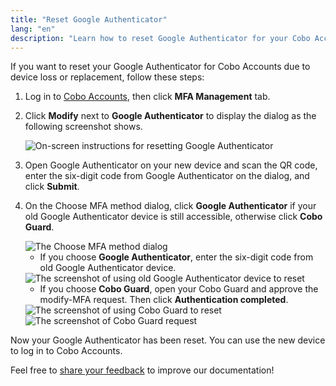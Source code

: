 ```yaml
---
title: "Reset Google Authenticator"
lang: "en"
description: "Learn how to reset Google Authenticator for your Cobo Accounts, ensuring continued access and security for your digital assets."
---
```


If you want to reset your Google Authenticator for Cobo Accounts due to device loss or replacement, follow these steps:

1. Log in to [Cobo Accounts](https://accounts.cobo.com/), then click **MFA Management** tab.
2. Click **Modify** next to **Google Authenticator** to display the dialog as the following screenshot shows.

    <img src="/en/images/cobo-accounts/_xhiQMOa7LNMh0f9QR3LCIVTSncU4VZIUcCZj5aCUP7mxmw2RaMN9mmwDwdp8mTyzWH063WyZPEcGKJEX_1sAUxBz6aMm5CVGUigupUkl3QYa0ci30dQ_C3RGL0KdVFpg7cobueWhNoxsdGdC-s23Mw.png" className="screenshot_full_screen" alt="On-screen instructions for resetting Google Authenticator" />

3. Open Google Authenticator on your new device and scan the QR code, enter the six-digit code from Google Authenticator on the dialog, and click **Submit**.

4. On the Choose MFA method dialog, click **Google Authenticator** if your old Google Authenticator device is still accessible, otherwise click **Cobo Guard**.

    <img src="/en/images/cobo-accounts/choose-mfa-method.png" className="screenshot_full_screen" alt="The Choose MFA method dialog" />

    - If you choose **Google Authenticator**, enter the six-digit code from old Google Authenticator device.

    <img src="/en/images/cobo-accounts/reset-with-old-ga.png" className="screenshot_full_screen" alt="The screenshot of using old Google Authenticator device to reset" />

    - If you choose **Cobo Guard**, open your Cobo Guard and approve the modify-MFA request. Then click **Authentication completed**.

    <img src="/en/images/cobo-accounts/reset-with-cobo-guard.png" className="screenshot_full_screen" alt="The screenshot of using Cobo Guard to reset" />

    <img src="/en/images/cobo-accounts/cobo-guard-request.png" className="screenshot_modal" alt="The screenshot of Cobo Guard request" />



Now your Google Authenticator has been reset. You can use the new device to log in to Cobo Accounts.

<Tip>Feel free to [share your feedback](https://forms.zohopublic.com/cobo/form/DocumentFeedbackForm/formperma/QvLOhxJv1_JMsJ-1dleZ8Itb_7rzN-LtgvsDdxosoVI?referrername=manuals) to improve our documentation!</Tip>